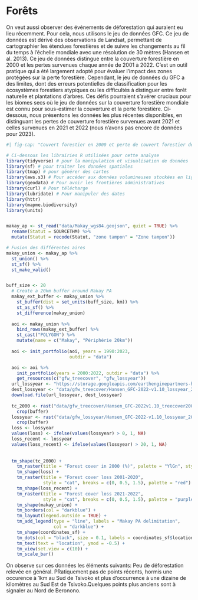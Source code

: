 # Forêts

On veut aussi observer des événements de déforestation qui auraient eu lieu récemment. Pour cela, nous utilisons le jeu de données GFC. Ce jeu de données est dérivé des observations de Landsat, permettant de cartographier les étendues forestières et de suivre les changements au fil du temps à l'échelle mondiale avec une résolution de 30 mètres (Hansen et al. 2013). Ce jeu de données distingue entre la couverture forestière en 2000 et les pertes survenues chaque année de 2001 à 2022. C'est un outil pratique qui a été largement adopté pour évaluer l'impact des zones protégées sur la perte forestière. Cependant, le jeu de données du GFC a des limites, dont des erreurs potentielles de classification pour les écosystèmes forestiers atypiques ou les difficultés à distinguer entre forêt naturelle et plantations d'arbres. Ces défis pourraient s'avérer cruciaux pour les biomes secs où le jeu de données sur la couverture forestière mondiale est connu pour sous-estimer la couverture et la perte forestière. Ci-dessous, nous présentons les données les plus récentes disponibles, en distinguant les pertes de couverture forestière survenues avant 2021 et celles survenues en 2021 et 2022 (nous n'avons pas encore de données pour 2023).

```r
#| fig-cap: "Couvert forestier en 2000 et perte de couvert forestier depuis (source: GFC)"

# Ci-dessous les librairies R utilisées pour cette analyse
library(tidyverse) # pour la manipulation et visualisation de données
library(sf) # pour traiter les données spatiales
library(tmap) # pour générer des cartes
library(aws.s3) # Pour accéder aux données volumineuses stockées en ligne
library(geodata) # Pour avoir les frontières administratives
library(curl) # Pour télécharge
library(lubridate) # Pour manipuler des dates
library(httr)
library(mapme.biodiversity)
library(units)


makay_ap <- st_read("data/Makay_wgs84.geojson", quiet = TRUE) %>%
  rename(Statut = SOURCETHM) %>%
  mutate(Statut = recode(Statut, "zone tampon" = "Zone tampon"))

# Fusion des différentes aires
makay_union <- makay_ap %>%
  st_union() %>%
  st_sf() %>%
  st_make_valid()


buff_size <- 20
  # Create a 20km buffer around Makay PA
  makay_ext_buffer <- makay_union %>%
    st_buffer(dist = set_units(buff_size, km)) %>%
    st_as_sf() %>%
    st_difference(makay_union)
  
  aoi <- makay_union %>%
    bind_rows(makay_ext_buffer) %>% 
    st_cast("POLYGON") %>%
    mutate(name = c("Makay", "Périphérie 20km"))
  
  aoi <- init_portfolio(aoi, years = 1990:2023,
                        outdir = "data") 

  aoi <- aoi %>%
    init_portfolio(years = 2000:2022, outdir = "data") %>%
    get_resources(c("gfw_treecover", "gfw_lossyear"))
  url_lossyear <- "https://storage.googleapis.com/earthenginepartners-hansen/GFC-2022-v1.10/Hansen_GFC-2022-v1.10_lossyear_20S_040E.tif"
  dest_lossyear <- "data/gfw_treecover/Hansen_GFC-2022-v1.10_lossyear_20S_040E.tif"
  download.file(url_lossyear, dest_lossyear)
  
  tc_2000 <- rast("data/gfw_treecover/Hansen_GFC-2022v1.10_treecover2000_20S_040E.tif") %>%
    crop(buffer)
  lossyear <- rast("data/gfw_lossyear/Hansen_GFC-2022-v1.10_lossyear_20S_040E.tif") %>%
    crop(buffer)
  loss <- lossyear
  values(loss) <- ifelse(values(lossyear) > 0, 1, NA)
  loss_recent <- lossyear
  values(loss_recent) <- ifelse(values(lossyear) > 20, 1, NA)
  
  
  tm_shape(tc_2000) +
    tm_raster(title = "Forest cover in 2000 (%)", palette = "YlGn", style = "cont") +
    tm_shape(loss) + 
    tm_raster(title = "Forest cover loss 2001-2020", 
              style = "cat", breaks = c(0, 0.5, 1.5), palette = "red") +
    tm_shape(loss_recent) + 
    tm_raster(title = "Forest cover loss 2021-2022", 
              style = "cat", breaks = c(0, 0.5, 1.5), palette = "purple") +
    tm_shape(makay_union) + 
    tm_borders(col = "darkblue") + 
    tm_layout(legend.outside = TRUE) + 
    tm_add_legend(type = "line", labels = "Makay PA delimitation", 
                  col = "darkblue") + 
    tm_shape(coordinates_sf) +
    tm_dots(col = "black", size = 0.1, labels = coordinates_sf$location) +
    tm_text(text = "location", ymod = -0.5) +
    tm_view(set.view = c(10)) +
    tm_scale_bar()
  ```
  
On observe sur ces données les éléments suivants: Peu de déforestation relevée en général. PRatiquement pas de points récents, hormis une occurence à 1km au Sud de Tsivoko et plus d'occurrence à une dizaine de kilomètres au Sud Est de Tsivoko.Quelques points plus anciens sont à signaler au Nord de Beronono.